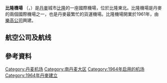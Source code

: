 {{Infobox airport
| name          = Billund Airport
| nativename    = <small>''{{lang|da|Billund Lufthavn}}''</small>
| nativename-a  = 
| nativename-r  = 
| image         = Billund Airport from NE.jpg
| image-width   = 250
| caption       = 
| IATA          = BLL
| ICAO          = EKBI
| type          = 公用
| owner         = 
| operator      = Billund Lufthavn A/S
| city-served   = [[南丹麦大区|南丹麦大区]]
| location      = 丹麥比隆
| hub           = [[Sun-Air_of_Scandinavia|SUN-AIR]]
<!-- 未知參數 | serves        = Mid and southern Denmark and Funen -->
| elevation-f   = 247
| elevation-m   = 75
| coordinates   = {{coord|55|44|25|N|009|09|07|E|region:DK|display=inline,title}}
| website       = [http://www.bll.dk/ bll.dk]
| pushpin_map   = Denmark
| pushpin_label_position = 
| pushpin_label = BLL
| pushpin_map_alt = 
| pushpin_mapsize = 
| pushpin_image = 
| pushpin_map_caption = 在丹麥的位置
| metric-rwy    = Y
| r1-number     = 09/27
| r1-length-f   = 10,172
| r1-length-m   = 3,100
| r1-surface    = [[沥青|沥青]]
| stat-year     = 2015
| stat1-header  = 旅客數
| stat1-data    = 2.899.367
| stat2-header  = 
| stat2-data    = 
| footnotes     = Source: [[Aeronautical_Information_Publication|AIP]]<ref name="aip_ekbi">{{Cite web | url = http://www.slv.dk/Dokumenter/dsweb/Get/Document-1492/EK_AD_2_EKBI_en.pdf | title = EKBI – Billund | format = PDF | at = part AD 2 – EKBI | work = AIP Denmark | date = 28 June 2012 | location = Copenhagen | publisher = Trafikstyrelsen/Danish Transport Authority | accessdate = 9 September 2012 | deadurl = yes | archiveurl = https://web.archive.org/web/20120524025628/http://www.slv.dk/Dokumenter/dsweb/Get/Document-1492/EK_AD_2_EKBI_en.pdf | archivedate = 2012年5月24日 }}</ref>
}}
'''比隆機場''' （{{lang-da|Billund Lufthavn}}，{{airport codes|BLL|EKBI}}）是[[丹麥|丹麥]]城市[[比隆_(丹麥)|比隆]]的一座國際機場，位於比隆東北{{convert|1|NM|km mi}}。比隆機場是丹麥的兩個國際機場之一，也是丹麥最繁忙的貨運機場。比隆機場開業於1961年，由[[樂高公司|樂高公司]]興建。
== 航空公司及航线 ==
{{Airport-dest-list
<!-- -->
| {{flagicon|FRA}}[[法國霍普航空|霍普航空]] |[[巴黎夏爾·戴高樂機場|巴黎-戴高樂]]
<!-- -->
| {{flagicon|LAT}}[[波羅的海航空|波羅的海航空]] | [[里加國際機場|里加]]
<!-- -->
| {{flagicon|FRO}}[[大西洋航空_(法羅群島)|大西洋航空]] | [[沃格機場|法羅群島]]<br>'''季節性:''' [[富埃特文圖拉機場|富埃特文圖拉]]、[[因斯布魯克機場|因斯布魯克]]<ref>https://www.innsbruck-airport.com/media/17251/Linie_Charter_Winter_2017_18_D.3716849.pdf{{dead link|date=April 2018 |bot=InternetArchiveBot |fix-attempted=yes }}</ref>
<!-- -->
| {{flagicon|GBR}}[[英國航空|英國航空]] | [[倫敦城市機場|倫敦-城市]]、[[希斯洛機場|倫敦-希斯洛]]、[[曼徹斯特機場|曼徹斯特]]
<!-- -->
| {{flagicon|BGR}}[[保加利亞航空|保加利亞航空]] | '''季節性:''' [[布爾加斯機場|布爾加斯]]<ref>{{cite web|url=https://www.routesonline.com/news/38/airlineroute/283591/bulgaria-air-adds-new-scheduled-charter-routes-in-s19/|date=28 March 2019|title=Bulgaria Air adds new scheduled charter routes in S19|website=routesonline.com|access-date=2021-12-28|archive-date=2019-03-28|archive-url=https://web.archive.org/web/20190328095515/https://www.routesonline.com/news/38/airlineroute/283591/bulgaria-air-adds-new-scheduled-charter-routes-in-s19/|dead-url=no}}</ref>
<!-- -->
| {{flagicon|TUR}}[[克雷頓航空|克雷頓航空]] |  '''季節性:''' [[安塔利亞機場|安塔利亞]]、[[哈尼亞揚尼斯·達斯卡洛伊安尼斯國際機場|哈尼亞]]、[[伊拉克利翁尼科斯·卡贊察基斯國際機場|伊拉克利翁]]、[[馬略卡島帕爾馬機場|馬略卡]]、[[羅得島迪亞戈拉斯國際機場|羅得島]]
<!-- -->
| {{flagicon|DNK}}{{link-en|達特航空|DAT (airline)}} |  '''季節性:''' {{link-en|波恩霍姆|Bornholm Airport}}
<!-- -->
| {{flagicon|ISL}}[[冰島航空|冰島航空]] | '''季節性:''' [[凱夫拉維克機場|雷克雅維克]]
<!-- -->
| {{flagicon|NLD}}[[荷蘭航空|荷蘭航空]] | [[阿姆斯特丹史基浦機場|阿姆斯特丹]]
<!-- -->
| {{flagicon|POL}}[[LOT波蘭航空|波蘭航空]] | [[華沙蕭邦機場|華沙]]
<!-- -->
| {{flagicon|DEU}}[[漢莎航空|漢莎航空]] | [[法蘭克福機場|法蘭克福]]、[[慕尼黑機場|慕尼黑]]<ref>{{Cite web |url=https://www.lufthansagroup.com/en/newsroom/releases/lufthansa-book-now-for-the-summer.html |title=存档副本 |access-date=2021-12-28 |archive-date=2021-12-24 |archive-url=https://web.archive.org/web/20211224154320/https://www.lufthansagroup.com/en/newsroom/releases/lufthansa-book-now-for-the-summer.html |dead-url=no }}</ref>
<!-- -->
| {{flagicon|NOR}}[[挪威穿梭航空|挪威快線航空]] | [[奧斯陸加勒穆恩機場|奧斯陸]]<br>'''季節性:''' [[卑爾根弗萊斯蘭機場|卑爾根]]、{{link-en|斯塔萬加|Stavanger Airport, Sola}}
<!-- -->
| {{flagicon|TUR}}[[飛馬航空|飛馬航空]] | '''季節性:''' [[安塔利亞機場|安塔利亞]]
<!-- -->
| {{flagicon|IRL}}[[瑞安航空|瑞安航空]] | [[阿利坎特-埃爾切機場|阿利坎特]]、[[何塞普·塔拉德利亞斯巴塞隆納-埃爾普拉特機場|巴塞隆納]]、[[奧廖阿爾塞廖國際機場|米蘭-貝加莫]]、[[波隆納機場|波隆納]]、[[布達佩斯李斯特·費倫茨國際機場|布達佩斯]]、[[布魯塞爾南部-沙勒羅瓦機場|布魯塞爾-沙勒羅瓦]]、[[都柏林機場|都柏林]]、[[愛丁堡機場|愛丁堡]]、[[格但斯克萊赫·華勒沙機場|格但斯克]]、[[哥德堡-兰德维特机场|哥特堡]]、[[克拉科夫若望保祿二世國際機場|克拉科夫]]、[[里斯本機場|里斯本]]、[[倫敦史坦斯特機場|倫敦-史坦斯特]]、[[馬拉加-太陽海岸機場|馬拉加-太陽海岸]]、[[馬爾他國際機場|馬爾他]]、[[曼徹斯特機場|曼徹斯特]]、[[梅明根機場|梅明根]]、[[波茲南-拉威卡機場|波茲南]]、[[布拉格瓦茨拉夫·哈維爾機場|布拉格]]、[[羅馬-菲烏米奇諾機場|羅馬-菲烏米奇諾]]、[[塞維利亞機場|塞維利亞]]、[[塔林機場|塔林]]、{{link-en|錫比屋|Sibiu International Airport}}、{{link-en|威尼斯-特雷維索|Treviso Airport}}、[[維也納國際機場|維也納]]、[[維爾紐斯機場|維爾紐斯]]、[[弗羅茨瓦夫機場|弗羅茨瓦夫]]
<!-- -->
| {{flagicon|DNK}}{{flagicon|NOR}}{{flagicon|SWE}}[[北歐航空|北歐航空]] | [[哥本哈根凱斯楚普機場|哥本哈根]]、[[奧斯陸加勒穆恩機場|奧斯陸]]、[[斯德哥爾摩-阿蘭達機場|斯德哥爾摩]]
<!-- -->
| {{flagicon|TUR}}[[土耳其航空|土耳其航空]] | [[伊斯坦堡機場|伊斯坦堡]]
}}

==參考資料==
{{Reflist|2}}

[[Category:丹麦机场|Category:丹麦机场]]
[[Category:南丹麦大区|Category:南丹麦大区]]
[[Category:1964年启用的机场|Category:1964年启用的机场]]
[[Category:1964年丹麥建立|Category:1964年丹麥建立]]
